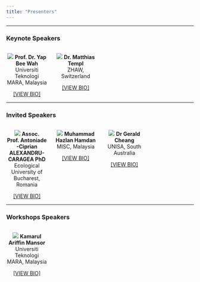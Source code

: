 ```yaml
---
title: "Presenters"
---
```


<link rel="stylesheet" href="styles.css" type="text/css">

---  

### **Keynote Speakers**  

:::: {style="display: flex;"}

::: {.column width="22%"}

<center>
![](images/yap2.jpg)
**Prof. Dr. Yap Bee Wah**  
Universiti Teknologi MARA, Malaysia  
  
[[VIEW BIO]](keynote1.html)
</center>
:::

::: {.column width="4%"}
\ 
<!-- an empty Div (with a whitespace), serving as
a column separator -->
:::

::: {.column width="22%"}

<center>
![](images/matthias2.jpg)
**Dr. Matthias Templ**  
ZHAW, Switzerland  
  
[[VIEW BIO]](keynote2.html)
</center>
:::

::: {.column width="4%"}
\ 
<!-- an empty Div (with a whitespace), serving as
a column separator -->
:::

::: {.column width="22%"}


:::

::: {.column width="4%"}
\ 
<!-- an empty Div (with a whitespace), serving as
a column separator -->
:::

::: {.column width="22%"}

:::

::::  

---  

### **Invited Speakers**  

:::: {style="display: flex;"}

::: {.column width="22%"}

<center>
![](images/cip2.jpg)
**Assoc. Prof. Antoniade-Ciprian ALEXANDRU-CARAGEA PhD**  
Ecological University of Bucharest, Romania  
  
[[VIEW BIO]]()
</center>
:::

::: {.column width="4%"}
\ 
<!-- an empty Div (with a whitespace), serving as
a column separator -->
:::

::: {.column width="22%"}

<center>
![](images/lan2.jpg)
**Muhammad Hazlan Hamdan**  
MISC, Malaysia  
  
[[VIEW BIO]]()
</center>
:::

::: {.column width="4%"}
\ 
<!-- an empty Div (with a whitespace), serving as
a column separator -->
:::

::: {.column width="22%"}

<center>
![](images/GeraldCheang.jpg)
**Dr Gerald Cheang**  
UNISA, South Australia  
  
[[VIEW BIO]]()
</center>
:::

::: {.column width="4%"}
\ 
<!-- an empty Div (with a whitespace), serving as
a column separator -->
:::

::: {.column width="22%"}

:::

::::

---  

### **Workshops Speakers**  

:::: {style="display: flex;"}

::: {.column width="22%"}

<center>
![](images/profile1.jpeg)
**Kamarul Ariffin Mansor**  
Universiti Teknologi MARA, Malaysia  
  
[[VIEW BIO]]()
</center>
:::

::: {.column width="4%"}
\ 
<!-- an empty Div (with a whitespace), serving as
a column separator -->
:::

::: {.column width="22%"}


:::

::: {.column width="4%"}
\ 
<!-- an empty Div (with a whitespace), serving as
a column separator -->
:::

::: {.column width="22%"}

:::

::: {.column width="4%"}
\ 
<!-- an empty Div (with a whitespace), serving as
a column separator -->
:::

::: {.column width="22%"}

:::

::::